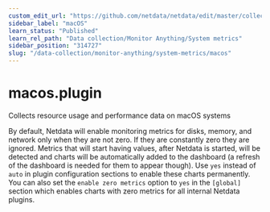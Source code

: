 ```yaml
---
custom_edit_url: "https://github.com/netdata/netdata/edit/master/collectors/macos.plugin/README.md"
sidebar_label: "macOS"
learn_status: "Published"
learn_rel_path: "Data collection/Monitor Anything/System metrics"
sidebar_position: "314727"
slug: "/data-collection/monitor-anything/system-metrics/macos"
---
```



# macos.plugin

Collects resource usage and performance data on macOS systems

By default, Netdata will enable monitoring metrics for disks, memory, and network only when they are not zero. If they are constantly zero they are ignored. Metrics that will start having values, after Netdata is started, will be detected and charts will be automatically added to the dashboard (a refresh of the dashboard is needed for them to appear though). Use `yes` instead of `auto` in plugin configuration sections to enable these charts permanently. You can also set the `enable zero metrics` option to `yes` in the `[global]` section which enables charts with zero metrics for all internal Netdata plugins.


